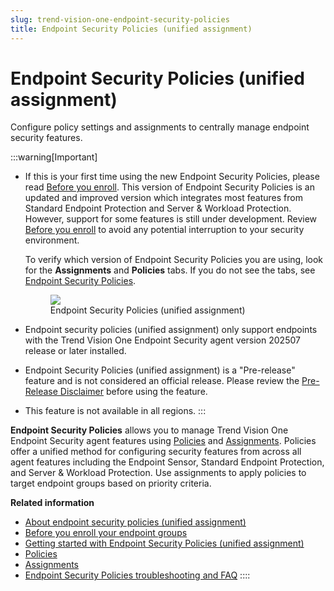 ```yaml
---
slug: trend-vision-one-endpoint-security-policies
title: Endpoint Security Policies (unified assignment)
---
```

# Endpoint Security Policies (unified assignment)

Configure policy settings and assignments to centrally manage endpoint security features.

:::warning[Important]

- If this is your first time using the new Endpoint Security Policies, please read [Before you enroll](before-you-enroll-policies.mdx). This version of Endpoint Security Policies is an updated and improved version which integrates most features from Standard Endpoint Protection and Server & Workload Protection. However, support for some features is still under development. Review [Before you enroll](before-you-enroll-policies.mdx) to avoid any potential interruption to your security environment.

  To verify which version of Endpoint Security Policies you are using, look for the **Assignments** and **Policies** tabs. If you do not see the tabs, see [Endpoint Security Policies](sensor-settings-policies.mdx).

  <figure>
  <img src="./images/unifiedpoliciestabs=e61a1e75-21f3-4398-9512-0f7bf63b6b7b.webp" />
  <figcaption>Endpoint Security Policies (unified assignment)</figcaption>
  </figure>

- Endpoint security policies (unified assignment) only support endpoints with the Trend Vision One Endpoint Security agent version 202507 release or later installed.

- Endpoint Security Policies (unified assignment) is a "Pre-release" feature and is not considered an official release. Please review the [Pre-Release Disclaimer](pre-release-disclaimer.mdx) before using the feature.

- This feature is not available in all regions.
:::

**Endpoint Security Policies** allows you to manage Trend Vision One Endpoint Security agent features using [Policies](policy-configuration.mdx) and [Assignments](policy-assignments.mdx). Policies offer a unified method for configuring security features from across all agent features including the Endpoint Sensor, Standard Endpoint Protection, and Server & Workload Protection. Use assignments to apply policies to target endpoint groups based on priority criteria.

**Related information**

- [About endpoint security policies (unified assignment)](intro-endpoint-security-policies.md "Centralize management of Trend Vision One Endpoint Security agent settings for Endpoint Sensor and protection manager features.")
- [Before you enroll your endpoint groups](before-you-enroll-policies.md "Review the supported features for Endpoint Security Polices before enrolling your endpoint groups.")
- [Getting started with Endpoint Security Policies (unified assignment)](get-started-endpoint-policies.md "Get an overview on how to create and assign policies to your endpoint groups.")
- [Policies](policy-configuration.md "Create and manage policy settings.")
- [Assignments](policy-assignments.md "Create assignments to apply policies to your endpoint groups.")
- [Endpoint Security Policies troubleshooting and FAQ](endpoint-policies-troubleshooting.mdx)
::::
